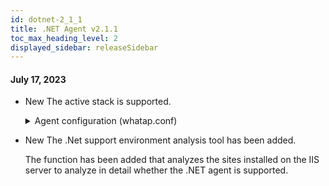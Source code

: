 ```yaml
---
id: dotnet-2_1_1
title: .NET Agent v2.1.1
toc_max_heading_level: 2
displayed_sidebar: releaseSidebar
---
```


#### July 17, 2023

-   <Status>New</Status> The active stack is supported.

    <details>
    <summary>Agent configuration (whatap.conf)</summary>

    **active_stack_enabled** <span class='type'>Boolean</span>

    Default `true`

    Enable the active stack tracing. The tracing data includes the **_top stack_**, **_unique stack_**, and **_active stack_** in **_Analysis_** > **_Stack_**.

    </details>

-   <Status>New</Status> The .Net support environment analysis tool has been added.

    The function has been added that analyzes the sites installed on the IIS server to analyze in detail whether the .NET agent is supported.
